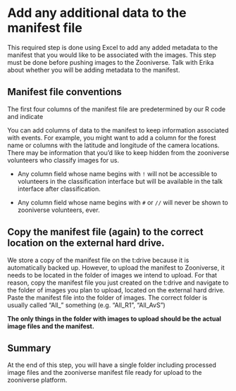 # Add any additional data to the manifest file

This required step is done using Excel to add any added metadata to the manifest that you would like to be associated with the images. This step must be done before pushing images to the Zooniverse. Talk with Erika about whether you will be adding metadata to the manifest.

## Manifest file conventions

The first four columns of the manifest file are predetermined by our R code and indicate

You can add columns of data to the manifest to keep information associated with events. For example, you might want to add a column for the forest name or columns with the latitude and longitude of the camera locations. There may be information that you'd like to keep hidden from the zooniverse volunteers who classify images for us. 

- Any column field whose name begins with `!` will not be accessible to volunteers in the classification interface but will be available in the talk interface after classification.

- Any column field whose name begins with `#` or `//` will never be shown to zooniverse volunteers, ever. 

## Copy the manifest file (again) to the correct location on the external hard drive.

We store a copy of the manifest file on the t:drive because it is automatically backed up. However, to upload the manifest to Zooniverse, it needs to be located in the folder of images we intend to upload. For that reason, copy the manifest file you just created on the t:drive and navigate to the folder of images you plan to upload, located on the external hard drive. Paste the manifest file into the folder of images. The correct folder is usually called "All_" something (e.g. "All_R1", "All_AvS")

**The only things in the folder with images to upload should be the actual image files and the manifest.**

## Summary
At the end of this step, you will have a single folder including processed image files and the zooniverse manifest file ready for upload to the zooniverse platform.